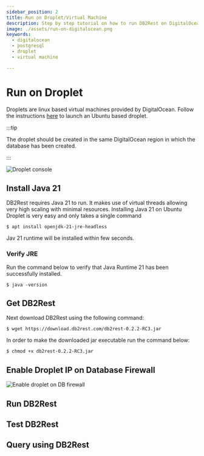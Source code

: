 ```yaml
---
sidebar_position: 2
title: Run on Droplet/Virtual Machine
description: Step by step tutorial on how to run DB2Rest on DigitalOcean Droplet/Virtual Machine.
image: ./assets/run-on-digitalocean.png
keywords:
  - digitalocean
  - postgresql
  - droplet
  - virtual machine

---
```


# Run on Droplet

Droplets are linux based virtual machines provided by DigitalOcean. Follow the instructions
[here](https://docs.digitalocean.com/products/droplets/getting-started/quickstart) to launch an Ubuntu based droplet.


:::tip

The droplet should be created in the same DigitalOcean region in which the database has been created.

:::

![Droplet console](./assets/droplet-console.png "Droplet console")

## Install Java 21

DB2Rest requires Java 21 to run. It makes use of virtual threads allowing very high scaling with minimal resources.
Installing Java 21 on Ubuntu Droplet is very easy and only takes a single command

```Shell
$ apt install openjdk-21-jre-headless
```

Jav 21 runtime will be installed within few seconds.

### Verify JRE

Run the command below to verify that Java Runtime 21 has been successfully installed.

```Shell
$ java -version
```


## Get DB2Rest

Next download DB2Rest using the following command:

```Shell
$ wget https://download.db2rest.com/db2rest-0.2.2-RC3.jar
```

In order to make the downloaded jar executable run the command below:

```Shell
$ chmod +x db2rest-0.2.2-RC3.jar
```



## Enable Droplet IP on Database Firewall

![Enable droplet on DB firewall](./assets/enable-droplet-on-db-firewall.png "Enable droplet on DB firewall")


## Run DB2Rest





## Test DB2Rest


## Query using DB2Rest





